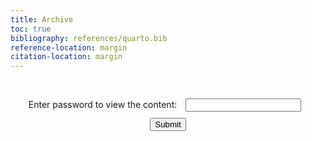 ```yaml
---
title: Archive
toc: true
bibliography: references/quarto.bib
reference-location: margin
citation-location: margin
---
```


```{=html}
<div id="protected-content" style="display:none;">
```

## 2024/11/13 My Teams message to Nigel and Francesco

Also, for the next project meeting, I think it’s probably worthwhile to discuss several concerns I have at this stage.
 
1. Right now, I’m focusing on reading about molecular dynamics simulation. However, I’ve been told many times that a lot of the techniques discussed in this book are not related to active matter projects. Do you think it would be better to start reading the references on Zotero instead? There is a lot of material (one book, 21 papers, online resources, as well as code) being presented to me, but it’s not really clear to me what the priority is.

2. There were things that I wanted to discuss last week (see [2024/11/2 Things to discuss](notes.qmd#sec-week8-project-meeting) and [2024/11/4 Diary](notes.qmd##sec-week8-diary)), but since not everyone could be present, it was postponed. The notes I wrote on 4 November reflect my feelings about our project and my progress in the PhD. I wonder if these points would be better discussed in the next project meeting before starting the book club meeting.

## 2024/11/13 Email received from Nigel

Hi Sohyun,
 
Thanks for your messages. (I thought I’d move things to email as it is easier for longer conversations).
 
Happy to talk about your worries at the next meeting. I would just say at the start that I am not currently concerned about your progress. It is normal at the start of a PhD to spend quite a lot of time “getting the lay of the land”. We appreciate that with such a lot of new ideas and concepts that things can sometimes feel overwhelming, and it can be difficult to separate the wood from the trees. Please be reassured that this is normal.
 
I would also say that it is very positive that you are engaged with a good number of complex concepts and trying to understand them in your own terms. The students who don’t make progress are usually the ones who are not engaged, so again I think you can be reassured.
 
When it comes to reading papers/books that we have suggested, I just wanted to comment that the way most scientists absorb information is usually not by sitting down, reading a paper from cover to cover and not putting it down until they understand every detail. If we did that, we wouldn’t get anything done. Rather we try to first get a feel for roughly what the message of the paper is talking about, the main ideas if you like, and very often that is as far as it goes. If there is something that we find particularly interesting or relevant we might go into more detail, but I would say that that is the exception. So, if we put papers on Zotero and suggest you look at them, we don’t mean that you need to read and understand everything in great detail. In most cases you might just want to get a rough idea of what a paper is about (AI can help here) and build up some familiarity with the types of approaches and language that are used in the field.
 
Another comment I would make is that it is not always necessary as a PhD student to be able to derive from first principles the methods and results that underpin your approach. Of course, we need to feel reasonably confident that we are using tried and tested techniques for which the strengths and weakness are known. But often the methods themselves might be based on decades of work drawn from vast fields of literature. If one were not to try to make progress until all the foundations had been thoroughly understood, then there would be little time left to measure things. I think it is quite right and proper that you want to understand where the Langevin or ABP equations of motion comes from and how this translates into a time stepping algorithm for evolving the system. But I don’t think one necessarily needs to go all the way back to Einstein’s original papers to do this.  You told me (I think in the context of your project last year) that you felt the need to understand all the foundations before making progress on the project. I would just comment that often we learn ‘on the job’, so to say, ie we might start calculating or measuring without understanding completely what we are doing or why, but the process of ‘doing’ builds that understanding.
 
Anyway, I hope these comments help and we can certainly discuss further next week.
 
Best wishes,
 
Nigel

## 2024/11/14 Diary

It seems my interests have shifted over the summer or possibly during the final stages of my MSci research project. It sort of makes sense when I think about it in terms of the timeline.

In January 2024, when I was applying for my PhD:

1. I wanted to pursue new physics. It appeared to me that two of my favourite fields (general relativity and quantum field theory) were already well-explored and largely complete.
2. I also wanted to gain more employability skills, as I hoped to work at Google DeepMind after my PhD. I thought a computationally driven project was essential for this.
3. Eager to formally learn about the renormalisation group, I looked into areas of new physics related to it. That’s when I discovered the emerging field of active matter. After reading Keller's account of its history and emergence, as well as McGivern's account of how it relates to cognition (which I should probably revisit tomorrow), I thought, *this is it!* This was the field I wanted to pursue! I met Nigel, who was such a brilliant and thoughtful person to talk with, and Francesco, who had already been amazing. I applied directly (and, in fact, only applied for this PhD, while my peers were applying for multiple positions).
4. In my second term, I was also in the process of interviewing with Samsung Electronics, as they invited me to take on a data scientist role (this happened in early January, I think?). The role and salary were very attractive. However, I had to think deeply about what I truly wanted to do. There were still unsolved mysteries I hoped to explore during my PhD. I was curious about fundamental questions like: *What is time? What is space?* I thought about relativity theory and how Einstein built his ideas around the concept of a universal clock, which doesn’t depend on the mechanisms of the clock itself. But these clocks are also within a gravitational field. Can we truly justify that reading a clock on an observer’s wrist is the correct way to measure time, given that all clocks are fundamentally based on electromagnetism?
5. So, I decided to stay at university for another four years. Over the summer holidays, I continued reading neuroscience books (particularly on dreams and altered states of consciousness) and considered which topics would be interesting to investigate throughout my PhD.

## 2024/11/16 Diary

See [2024/11/16 Watching Biophysics Lectures](notes.qmd#sec-biophysics-lectures)

---

It really makes me reflect on what I’ve been genuinely interested in. From my third year, I started rating how much I enjoyed each unit after finishing it, based on this scale:

- **5**: I found it very interesting  
- **4**: Interesting  
- **3**: Okay  
- **2**: Not much fun  
- **1**: I hated it  

Here are the scores for my third-year and fourth-year units:

- **5**: Quantum Physics / Physics Research Project  
- **4.5**: Particle Physics, Analytical Mechanics / The Physics of Phase Transitions  
- **4**: Methods of Theoretical Physics / Foundations of Modern Physics, General Relativity and Cosmology, Quantum Information Theory  
- **3.5**: Materials Physics
- **3**: Environmental Physics  
- **2.5**: Solid State Physics / Applied Materials Physics  
- **2**: Biophysics  

Based on this, how did I end up choosing my PhD project in active matter? There were complex reasons for choosing it, as I outlined in [2024/11/14 - Skimming through papers](notes.qmd#sec-skimming-papers), but honestly, I should have thought it through more carefully (even though, at the time, I believed I was being very thorough).

So, what am I really interested in? It would be the foundations of modern physics—fairly mathematical work, possibly with computational approaches. However, I’m also deeply interested in neuroscience. I thought I would find a connection by pursuing active matter projects, as studying the brain is a subset of biology. Now, I’m not so sure...

## 2024/11/17 Some passages from my diary

### 3:00pm

Continuous time or discrete time are names. Just the named.

### 3:51pm

Wetting and drying, it’s not beautiful.<br>
It’s such a domain of such an abstract domain.

Time and space, I’m always experiencing. I want to study something that I’m always experiencing.

### 4:13pm

The reason Einstein’s theory is beautiful is because it’s the ULTIMATE PATTERN!

Space and time are interlinked!<br>
Energy and mass are the same!<br>
Mass is equal to frequency!<sup>1</sup><br>
The beauty of mathematics was that ‘equality’ sign!  

Just a very simple relationship revealed by mathematics!  
That was the whole purpose of physics!  
No matter what complicated language we use to describe concepts,  
There comes the language of physics: “They are the same!”  

I cannot stop laughing.  

“Stop arguing! They are the same!”  

The reason the renormalisation group naively appeared as beautiful was because, as we went to higher levels of description, we somehow discovered: ‘Oh! They are the same!’

Now it all makes sense.  

The reason the proof of Fermat’s Last Theorem was beautiful was because it linked modular forms to elliptic curves! They are the same!  
The reason Euler’s relation is beautiful is because it links $e$, $\pi$, $i$, and $-1$!  
The reason criticality is beautiful is because the Ising model and liquid-gas model, ‘only’ at the critical point, are the same! Hence the name ‘Universality’!  
The reason Maxwell’s equations are beautiful is because they show that electric fields and magnetic fields are the same! The whole phenomenon you’ve been looking at, which you thought was different, is just the same!  
The reason nature is beautiful is because it is the same thing! Not different things! The breath of perceiving their sameness!  

The driving motivation for me in my MSci was to say: ‘Hey! The market and the brain are THE SAME!’

I've been just chasing this beauty for my entire lifetime!

<sup>1</sup> By combining $E = mc^2$ and $E = hf$,
$$
E = mc^2 = hf \implies f = \frac{mc^2}{h}
$$
</p>

### 5:11pm

To get this sense of beauty, the things that are left and right of the equality sign have to be the systems that I’m truly interested in. The reason that the investigation of drying or wetting in non-equilibrium contexts using a very specific model (active Brownian particles) is not beautiful is because none of the systems that I’m considering (which is biology) are my interests!

I don’t care about biology!<br>
I’m afraid of insects!

### 5:47pm

We see the same beauty,<br>
But the beauty is not the same.

We see everyone’s face, but not ours.<br>
We find the sameness between different things, but I’m not a thing that relates to those things.<br>
When seeking the sameness between me and the others, it falls into trouble.<br>
That’s why we can’t see our face.<br>
That’s why I can’t see my face.<br>
So that I do not self-reference.

### 10:16pm

I have a PhD project I want to do:<br>
‘Equality’ sign in physics.<br>
Starting from $F = ma$, all the way to $E = mc^2$ and $E = hf$<br>
Searching for what are the left equalities.

Start the proposal: ‘Considering a PhD project on the theme of the ‘Equality’ sign in physics, exploring its role from foundational equations like $F = ma$ to $E = mc^2$ and $E = hf$, and identifying other significant equalities.’

### Next day

If I think about my current project as spontaneous symmetry breaking, it is kind of interesting.

## 2024/11/19 Email received from Nigel

After having a project meeting discussing these points: [2024/11/18 Weekly Project Meeting](notes.qmd#sec-week10-project-meeting)

---

Dear Sohyun,
 
I am writing to follow up on our conversation yesterday when you told me that you are no longer interested in pursuing your PhD project on surface phase transitions in active matter. I have to say that personally, I think that this is a pity because Francesco Turci and I are really excited by the idea of making progress on this topic which represents an unexplored frontier of non-equilibrium statistical physics (as are other people like Rob Jack and Mike Cates in Cambridge University). I would also note that I rather struggle to understand how this can be a fully informed decision when you have not yet engaged with the project in a meaningful way beyond reading a few background papers.  However, if you really can muster no enthusiasm for the topic then I must accept that.
 
Active Matter is one of the main areas in which I see my research focussing for the foreseeable future. Are you ruling out just the particular project, or do you no longer wish to work in the field of Active Matter at all?  If the latter, then the areas of potential overlap for projects that I am qualified and willing to supervise is limited. Furthermore, if the topic were to change significantly, we would need to seek approval from the Faculty who awarded you UoB funding to do a PhD and who may insist that to retain the funding you don’t stray far from the topic for which your funding was agreed as constituting a strategic priority for the school. 
 
Nevertheless, and with this caveat, there may be some options to consider.  I have made a tentative list (see [attached pdf](documents/241119 Redirection of PhD project.pdf)), which naturally reflects my interest and background in simulation of phase transitions and critical phenomena in both equilibrium and non-equilibrium statistical physics and soft matter. Please look at the list of topics in the middle column of the document. I am happy to discuss what each project might entail at our meeting on Monday.
 
I am also happy for you to suggest a PhD project topic. But if you do this, I think that you need to go away and read about the topic in detail and prepare a written proposal that is both convincing in terms of potential for original research (as defined in the UoB PhD regulations) and likely to overlap with my research interests and expertise. Again, the topic would need to be acceptable to your funders in the faculty. To avoid wasting any time, I’ve also prepared a non-exhaustive list (third column) of projects that I happen to know from our conversations that you are interested in, but which I do not feel sufficiently well qualified or motivated to supervise.
 
I think that in this situation it would be useful for you to seek some independent advice on possible next steps. Dr Ian Lindsay is the PGR director for the School of Physics and has indicated to me that he would be happy to meet with you to discuss the situation and explain any formal processes that apply. I would strongly suggest that you take him up on this offer and write to him to arrange a meeting. His email is i.d.lindsay@bristol.ac.uk
 
Best regards
 
Nigel

## 2024/11/19 My reply to Nigel

Hi Nigel,
 
Thank you very much for your email. I completely agree that it was not a fully informed decision, as I have not yet engaged much with the simulation side of things. That is something I have been trying to address since yesterday. When I went back home, I came across the paper ‘Critical Motility-Induced Phase Separation Belongs to the Ising Universality Class’, which seemed so interesting that I thought it might be worthwhile to attempt simulations of active Brownian particles at the critical MIPS in 2D. Although computational resources would be demanding, it would be very interesting to perform renormalisation to rescale the system and demonstrate its scale-invariant features like the critical Ising model.
 
I remain very interested in active matter because it represents a compelling and novel paradigm in physics that resonates with my ideas deeply. I am also not ruling out our current project. I shared my personal concerns in the hope of gaining further inspiration for the current project, and I apologise if I inadvertently gave the impression that I have no interest in either this project or the overarching theme I have chosen.
 
I will not be in Bristol next Monday or Tuesday, so should we reschedule the meeting to later this week or next Wednesday? Thank you also for the separate document. I will read through the topics, as I am still quite naïve with many of the fields mentioned.
 
Thank you for introducing Ian, but at this stage, I would like to refine my thoughts further by exploring your suggestions first. It seems that I was too hasty in yesterday’s meeting, and, in hindsight, I probably should not have brought up my concerns in the way that I did.
 
Thank you, as always, for your support.

Sohyun

## 2024/11/20 엄마의 메세지

다시 다 읽어봤어.

엄마가 보기에 학문적 접근이 4학년이 되면서 본격적으로 이루어졌고,<br>
물리학에 관해서 이해하면서 앎의 지평이 크게 늘었다고 생각해.

물론,<br>
너의 호기심을 만족시켜줄수 있는 부분은 다분히 철학적인면, Fundamental 한것이고,<br>
석사하면서 너가 실험적으로 해본것은,<br>
Active matter를 연구하게 되는것까지 된것이 아닌가 싶어.<br>
그래서 그 분야에서 펀딩을 받으며 지금의 너가 있는데,<br>
음...한번 너가 이야기했던것이 기억나.<br>
물리학의 발견은 이미 거의 다 이루어져서 새로이 먼가를 발견하는것은 힘들다 했던것같아.<br>
석사과정 그리고 박사과정 몇달동안 심층적으로 공부가 된것같고,<br>
엄마는 잘 모르지만,<br>
아직 Supervisor 와의 프로젝트에 적극적으로 하지못한 부분이 있으니,<br>
심화된 이해를 갖춘 바탕으로 연구를 차근 해보는것은 어떨까 생각해.<br>

물리학을 전혀 모르는 엄마로서는 이번에는 머라 딱히 해줄 수 없는데,<br>
너의 여정을 지켜본 엄마로서 봤을때에는 지금은 흥미롭지는 않더라도,<br>
새로운 선구적인 연구를 하게될때에 또 다른 즐거움이 나타나지 않을지,.<br>

참,..<br>
고민 많았지.<br>
컴퓨터 공학 ㅡ 천체물리학 ㅡ 물리학 ㅡ 관심이 어디에 쏠려있느냐에 따라 전과도 하고,<br>
배움의 길을 걸어왔는데,<br>
앞으로의 행보에 대해 고민이 더더욱 되는건 당연할꺼야.<br>
관련된 교수진들을 만나보면서,<br>
너가 어떤 연구방향으로 가게될지 자연스럽게 알게될것같아.

## 2024/11/28 Email sent to Nigel and Francesco

Dear Nigel and Francesco,
 
I feel that it’s quite unfortunate that our project meeting ended abruptly today. 
After having a conversation with Ian, it became quite clear to me that there were misunderstandings in our previous meeting last week, so I hoped to clarify those today as I realised that was an important step. 
 
I deeply appreciate that you set two agendas to talk about today, and both of them were really helpful! Also, you allowed me to mention what I hoped to talk about after we went through those agendas. 
However, I felt that when I started to bring up a conversation for clarifying my points, it appeared that both of you wanted me to leave before resolving the misunderstandings. 
I tried to address those concerns, but it just didn’t work, and I started to wonder if my way of communicating was not correct. 
 
In our previous meeting, the reason I mentioned the vape products was because I wanted to talk about how wetting and spreading (or drying) could be interesting to me in terms of my own experiences (even though it was not an active fluid), but you misunderstood me as hoping to make a new vape product (which you wrote in the document that you can’t supervise). 
The whole point of the previous meeting last week was for me to consult with you on why our initial project was interesting from your perspectives. You mentioned that you started to investigate drying at first but didn’t see any drying. Also, the point I raised to Ian and you was that we don’t observe a drying transition in active fluids in real life, so I hoped to understand your motivation for pursuing it. 
 
I chose my PhD in active matter because I was largely inspired by two philosophical papers: 
1. Keller, Evelyn Fox. 2016. “Active Matter, Then and Now.” *History and Philosophy of the Life Sciences* 38: 1–11. 
2. McGivern, Patrick. 2020. “Active Materials: Minimal Models of Cognition?” *Adaptive Behavior* 28 (6): 441–51. 
 
This new field, which has gained significant popularity over the past 20 years, struck me as a paradigm shift. The advertised project was quite general, and in January, you mentioned that it could evolve based on my interests. However, once I started my PhD, I was given an initial project that, if I were to summarise concisely (for Ian), involves investigating how active Brownian particles (ABPs), which evolve through overdamped Langevin equations, interact with surfaces to induce drying surface phase transitions via molecular dynamics simulations. What was very interesting about this model was that, without any attractive interactions, the particles form large-scale structures, described as motility-induced phase separation, simply by turning on activity (motility). Also, it appeared that this model maps to artificial colloids (e.g., Janus particles) or motile bacteria. 
 
The problem arose from the fact that I’ve never observed a drying transition in these systems in empirical reality, which kept bringing me back to the map-territory relation. I was also uncertain whether the results I might obtain could be generalisable to a broader class of active matter systems. 
As I was reading Physics and Beyond by Werner Heisenberg, I came across Einstein’s remark: “It is the theory which decides what we can observe,” made after he considered Mach’s perspective to be naïve. However, it seemed to me that, as I was reading through papers and articles, many statistical physicists simply play with models without carefully examining their assumptions or their relation to empirical evidence. 
I tried raising this concern last week so that I could gain a different perspective from you, but if it was to be largely dismissed as being “too philosophical” to pursue further discussion, then that’s fine, but it’s just unfortunate. 
 
So, in summary, I raised my concern to gain more insights from you, while you understood it as me having completely lost interest in the project, which I found out with Ian was a miscommunication. 
 
Also, in terms of progress, yes, I did engage with other materials outside our project (there are for fun! Not to be confused with what I do in my working hours). But I have always spent a lot of time reading articles and papers related to our project, as well as understanding the code. 
In the beginning, you clearly pointed out that, as a PhD student, at first, it’s important to understand the wider context, and it’s a mistake for them to just start working on the problems without this background reading. 
I’ve been doing so, and you said in the first email (which you sent on the 13th) that you were not worried about my progress. Then, in your second email after our project meeting, I was told that I’m not making meaningful progress. 
 
I’m quite confused about all this. It takes a long time to read papers from a new field because, during my undergraduate studies, we didn’t cover non-equilibrium statistical physics or colloidal physics. 
For example, Francesco asked me if I had learned about random walks, but we also didn’t cover this basic concept either! 
Also, it takes a long time to understand the code written in C++. Yes, there are similarities as I did C and Java in the past, but even a single file such as fix_abp.cpp has a lot of links to other codes such as fix_abp.h, force.h, random_mars.h, etc. 
 
As you pointed out in terms of supervision, yes, I won’t raise any philosophical concerns or my interests outside the set project at all. 
Because if I try to do so, it seems I create misunderstandings. 
However, I did want to emphasise that my mind is now clear, and maybe I could bring what I wrote on the 25th, which summarises how my motivation and ambition have settled: 
 
---
 
When I got home, I had a phone call with my mum and shared how much the situation had changed. Reflecting on what I said to her: 
 
While I was at the train station for hours, I found myself thinking deeply about my project, the papers I read last week, and my conversations with Nigel and Ian. I realised that my project presents a perfect opportunity to learn about useful concepts for describing non-equilibrium systems, such as entropy production, the Fokker–Planck equation, and the fluctuation-dissipation theorem. Now, investigating these concepts using the simplest models from the particle perspective of active matter feels really exciting! If a drying transition is observed, it will also be a great chance to master the theoretical understanding and application of renormalisation group techniques. 
 
Reading various papers helped me appreciate how interesting colloids and bacteria can be. Bacteria represent the simplest form of living systems, and through motility-induced phase separation, these systems form large-scale structures without any attractive interactions. Thinking about surface phase transitions became particularly intriguing when I considered how 3D structures form 2D boundaries. Boundaries are key to how we differentiate objects. Even in comics, we draw the boundaries of characters and objects. This perspective made the topic even more interesting. 
 
I also admire how my supervisors approached the problem, using an order parameter to measure the asymmetry within the capillary system. This method effectively avoids the complexities of defining surface tensions and focuses instead on the geometrical aspects of the problem. Once these ideas crystallised in my mind, I felt certain that I wanted to become an expert in this field. If someone asks about surface phase transitions in non-equilibrium systems, I want to be the person they turn to for advice. 
 
These thoughts were swirling in my mind, and strangely, the weather even stopped me from travelling to London to attend the Statistical Physics of Cognition conference, where I had planned to network with people in that field. I don’t believe in mystical things, but the timing was mysterious. This kind of weather disruption, preventing travel between cities, hasn’t happened to me in my five years living in the UK. 
 
I was also thinking about Nigel and Francesco and how thoughtful they both are. I want to become a light that brightens the path for us. 
 
---
 
But, as you pointed out, I will separate our project notes from my logbook on my project website. 
Also, thank you very much for introducing the Casimir effect in active fluids analogues. I’ll read through the materials on my own over this week. 
(Initially, as my mind has settled, I was going to work on the simulation side as I wasn’t certain how to construct a wall as you did in your papers with my given code, but I will delay that work until next week.) 
 
Somehow, your email which followed from our meeting just now has arrived while I was writing this email. I’ll read through your email after I send this. 
 
Thank you, 
Sohyun

## 2024/11/28 Email received from Nigel

Dear Sohyun (cc Francesco, Ian),
 
I wanted to follow up on our meeting today and reiterate and elaborate in writing some of the points covered.
 
As you had previously expressed reservations about continuing with the Active Drying project, we discussed an alternative project in Active Matter centred around the Critical Casimir Effect. You said that on reflection you are happy to continue with the original project, and we agreed that we could keep the Critical Casimir Effect project as a backup or as a topic for future work.
 
On more general matters, we stated that from the point of view of the student-supervisor relationship, there needs to be a clear separation between your work on the project and outside interests. The responsibilities of PhD supervisors do not extend beyond supporting your work on the project and advising/supporting should there be any issues (eg illness/personal situation) that are affecting your ability to progress with the project.  Project meetings are therefore not for discussing anything with you except the science of the project or pastoral issues that may be affecting your ability to work.
 
Similarly, if you want to use a blog as a lab book to record progress and notes on papers read etc, this is laudable and desirable for facilitating discussions, but what you have been writing and sharing with us has turned into a sort of personal diary and that’s inappropriate for the student-supervisor relationship. If you want us to read things then they need to be confined to matters directly related to the project.
 
Being a successful PhD student requires a certain level of commitment.  While it is early days and we don’t have serious concerns about your progress, we do note that you seem to be spending considerable time writing blogs and thinking about philosophy, vaping, neuroscience, and reading and rereading books, and lecture notes, etc., the relevance of which is not clear. While you can of course do what you want in your own time, we feel that you need to take care not to blur the boundaries between what is in scope for the project work and what is not. From your blog and recent conversations, we are concerned that this might be happening.
 
I hope that these comments are helpful. They are not intended to be critical – we just want you to have clear and realistic expectations of the process so that you have a satisfied, enjoyable, and successful PhD journey.
 
Best regards
 
Nigel and Francesco

```{=html}
</div>

<div id="password-prompt" style="padding: 20px; text-align: center;">
  <label for="password">Enter password to view the content:</label>
  <input type="password" id="password" style="margin: 10px;">
  <button onclick="checkPassword()">Submit</button>
</div>

<script>
  function checkPassword() {
    const inputPassword = document.getElementById('password').value;
    const correctPassword = "7942";  // Set your password here

    if (inputPassword === correctPassword) {
      document.getElementById('protected-content').style.display = "block";
      document.getElementById('password-prompt').style.display = "none";
    } else {
      alert("Incorrect password. Try again.");
    }
  }
</script>
```